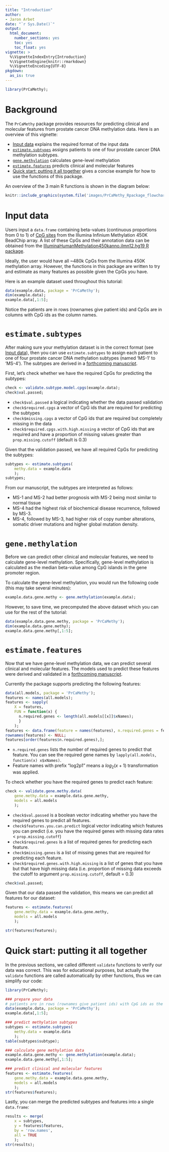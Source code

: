 ```yaml
---
title: "Introduction"
author:
- Jaron Arbet
date: "`r Sys.Date()`"
output:
  html_document:
    number_sections: yes
    toc: yes
    toc_float: yes
vignette: >
  %\VignetteIndexEntry{Introduction}
  %\VignetteEngine{knitr::rmarkdown}
  %\VignetteEncoding{UTF-8}
pkgdown:
  as_is: true
---
```


```r
library(PrCaMethy);
```

# Background

The `PrCaMethy` package provides resources for predicting clinical and molecular
features from prostate cancer DNA methylation data. Here is an overview of this vignette:

* [Input data] explains the required format of the input data
* [`estimate.subtypes`] assigns patients to one of four prostate cancer DNA methylation subtypes.
* [`gene.methylation`] calculates gene-level methylation
* [`estimate.features`] predicts clinical and molecular features
* [Quick start: putting it all together] gives a concise example for how to use the functions of this package.

An overview of the 3 main R functions is shown in the diagram below:

```r
knitr::include_graphics(system.file('images/PrCaMethy_Rpackage_flowchart.png', package = 'PrCaMethy'))
```


# Input data

Users input a `data.frame` containing beta-values (continuous proportions from 0 to 1) of [CpG sites](https://en.wikipedia.org/wiki/CpG_site#:~:text=such%20as%20microRNAs.-,Methylation%20of%20CpG%20islands%20stably%20silences%20genes,causes%20stable%20silencing%20of%20genes.) from the Illumina Infinium Methylation 450K BeadChip array.
A list of these CpGs and their annotation data can be obtained from the [IlluminaHumanMethylation450kanno.ilmn12.hg19 R package](https://www.bioconductor.org/packages/release/data/annotation/html/IlluminaHumanMethylation450kanno.ilmn12.hg19.html).

Ideally, the user would have all ~480k CpGs from the Illumina 450K methylation array.
However, the functions in this package are written to try and estimate as many features as possible given the CpGs you have.

Here is an example dataset used throughout this tutorial:

```r
data(example.data, package = 'PrCaMethy');
dim(example.data);
example.data[,1:5];
```

Notice the patients are in rows (rownames give patient ids) and CpGs are in columns with CpG ids as the column names.

# `estimate.subtypes`

After making sure your methylation dataset is in the correct format (see [Input data]),
then you can use `estimate.subtypes` to assign each patient to one of four prostate cancer DNA methylation subtypes (named 'MS-1' to 'MS-4').  The subtypes are derived in a [forthcoming manuscript](https://www.biorxiv.org/content/10.1101/2025.02.07.637178v1).

First, let's check whether we have the required CpGs for predicting the subtypes:

```r
check <- validate.subtype.model.cpgs(example.data);
check$val.passed;
```

* `check$val.passed` a logical indicating whether the data passed validation
* `check$required.cpgs` a vector of CpG ids that are required for predicting the subtypes
* `check$missing.cpgs` a vector of CpG ids that are required but completely missing in the data
* `check$required.cpgs.with.high.missing` a vector of CpG ids that are required and have a proportion of missing values greater than `prop.missing.cutoff` (default is 0.3)

Given that the validation passed, we have all required CpGs for predicting the subtypes:

```r
subtypes <- estimate.subtypes(
    methy.data = example.data
    );
subtypes;
```

From our manuscript, the subtypes are interpreted as follows:

* MS-1 and MS-2 had better prognosis with MS-2 being most similar to normal tissue
* MS-4 had the highest risk of biochemical disease recurrence, followed by MS-3.
* MS-4, followed by MS-3, had higher risk of copy number alterations, somatic driver mutations and higher global mutation density.

# `gene.methylation`

Before we can predict other clinical and molecular features, we need to calculate gene-level methylation.
Specifically, gene-level methylation is calculated as the median beta-value among CpG islands in the gene promoter region.

To calculate the gene-level methylation, you would run the following code (this may take several minutes):

```r
example.data.gene.methy <- gene.methylation(example.data);
```

However, to save time, we precomputed the above dataset which you can use for the rest of the tutorial:

```r
data(example.data.gene.methy, package = 'PrCaMethy');
dim(example.data.gene.methy);
example.data.gene.methy[,1:5];
```


# `estimate.features`

Now that we have gene-level methylation data, we can predict several clinical and molecular features.
The models used to predict these features were derived and validated in a [forthcoming manuscript](https://www.biorxiv.org/content/10.1101/2025.02.07.637178v1).

Currently the package supports predicting the following features:

```r
data(all.models, package = 'PrCaMethy');
features <- names(all.models);
features <- sapply(
    X = features,
    FUN = function(x) {
      n.required.genes <- length(all.models[[x]]$xNames);
      }
    );
features <- data.frame(feature = names(features), n.required.genes = features);
rownames(features) <- NULL;
features[order(features$n.required.genes),];
```

* `n.required.genes` lists the number of required genes to predict that feature.  You can see the required gene names by `lapply(all.models, function(x) x$xNames)`.
* Feature names with prefix "log2p1" means a $log_2(x + 1)$ transformation was applied.

To check whether you have the required genes to predict each feature:

```r
check <- validate.gene.methy.data(
    gene.methy.data = example.data.gene.methy,
    models = all.models
    );
```

* `check$val.passed` is a boolean vector indicating whether you have the required genes to predict all features.
* `check$features.you.can.predict` logical vector indicating which features you can predict (i.e. you have the required genes with missing data rates < `prop.missing.cutoff`)
* `check$required.genes` is a list of required genes for predicting each feature.
* `check$missing.genes` is a list of missing genes that are required for predicting each feature.
* `check$required.genes.with.high.missing` is a list of genes that you have but that have high missing data (i.e. proportion of missing data exceeds the cutoff to argument `prop.missing.cutoff`, default = 0.3)

```r
check$val.passed;
```

Given that our data passed the validation, this means we can predict all features for our dataset:

```r
features <- estimate.features(
    gene.methy.data = example.data.gene.methy,
    models = all.models
    );
```

```r
str(features$features);
```


# Quick start: putting it all together

In the previous sections, we called different `validate` functions to verify our data was correct.
This was for educational purposes, but actually the `validate` functions are called automatically by other functions, thus we can simplify our code:

```r
library(PrCaMethy);

### prepare your data
# patients are in rows (rownames give patient ids) with CpG ids as the column names.
data(example.data, package = 'PrCaMethy');
example.data[,1:5];

### predict methylation subtypes
subtypes <- estimate.subtypes(
    methy.data = example.data
    );
table(subtypes$subtype);

### calculate gene methylation data
example.data.gene.methy <- gene.methylation(example.data);
example.data.gene.methy[,1:5];

### predict clinical and molecular features
features <- estimate.features(
    gene.methy.data = example.data.gene.methy,
    models = all.models
    );
str(features$features);
```

Lastly, you can merge the predicted subtypes and features into a single `data.frame`:

```r
results <- merge(
    x = subtypes,
    y = features$features,
    by = 'row.names',
    all = TRUE
    );
str(results);
```

